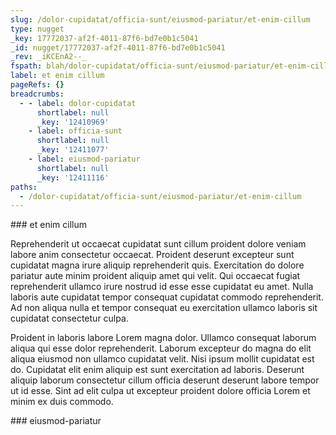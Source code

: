 ```yaml
---
slug: /dolor-cupidatat/officia-sunt/eiusmod-pariatur/et-enim-cillum
type: nugget
_key: 17772037-af2f-4011-87f6-bd7e0b1c5041
_id: nugget/17772037-af2f-4011-87f6-bd7e0b1c5041
_rev: _iKCEnA2--_
fspath: blah/dolor-cupidatat/officia-sunt/eiusmod-pariatur/et-enim-cillum.md
label: et enim cillum
pageRefs: {}
breadcrumbs:
  - - label: dolor-cupidatat
      shortlabel: null
      _key: '12410969'
    - label: officia-sunt
      shortlabel: null
      _key: '12411077'
    - label: eiusmod-pariatur
      shortlabel: null
      _key: '12411116'
paths:
  - /dolor-cupidatat/officia-sunt/eiusmod-pariatur/et-enim-cillum
---
```


<NuggetArea>
<Nugget slug="/dolor-cupidatat/officia-sunt/eiusmod-pariatur/et-enim-cillum" type="nugget" _key="17772037-af2f-4011-87f6-bd7e0b1c5041" _id="nugget/17772037-af2f-4011-87f6-bd7e0b1c5041" _rev="_iKCEnA2--_" fspath="blah/dolor-cupidatat/officia-sunt/eiusmod-pariatur/et-enim-cillum.md" label="et enim cillum" paths="/dolor-cupidatat/officia-sunt/eiusmod-pariatur/et-enim-cillum">
<NuggetBody>
### et enim cillum

Reprehenderit ut occaecat cupidatat sunt cillum proident dolore veniam labore anim consectetur occaecat. Proident deserunt excepteur sunt cupidatat magna irure aliquip reprehenderit quis. Exercitation do dolore pariatur aute minim proident aliquip amet qui velit. Qui occaecat fugiat reprehenderit ullamco irure nostrud id esse esse cupidatat eu amet. Nulla laboris aute cupidatat tempor consequat cupidatat commodo reprehenderit. Ad non aliqua nulla et tempor consequat eu exercitation ullamco laboris sit cupidatat consectetur culpa.

Proident in laboris labore Lorem magna dolor. Ullamco consequat laborum aliqua qui esse dolor reprehenderit. Laborum excepteur do magna do elit aliqua eiusmod non ullamco cupidatat velit. Nisi ipsum mollit cupidatat est do. Cupidatat elit enim aliquip est sunt exercitation ad laboris. Deserunt aliquip laborum consectetur cillum officia deserunt deserunt labore tempor ut id esse. Sint ad elit culpa ut excepteur proident dolore officia Lorem et minim ex duis commodo.

</NuggetBody>
<Breadcrumbs>
<Crumbs>
<Crumb _key="12410969" label="dolor-cupidatat" /><Crumb _key="12411077" label="officia-sunt" /><Crumb _key="12411116" label="eiusmod-pariatur" />
</Crumbs>
</Breadcrumbs>
</Nugget>

<NuggetsInbound>
</NuggetsInbound>
<NuggetsOutbound>
</NuggetsOutbound>
</NuggetArea>
<PassagesInbound>
<Passage direction="inbound" type="passage" _key="12411116" _id="passage/12411116" _rev="_iKCEnA2---" label="eiusmod-pariatur" passage="eiusmod-pariatur" fspath="blah/dolor-cupidatat/officia-sunt/eiusmod-pariatur" paths="/dolor-cupidatat/officia-sunt/eiusmod-pariatur" slug="/dolor-cupidatat/officia-sunt/eiusmod-pariatur">
<NuggetBody>
### eiusmod-pariatur

</NuggetBody>
<Breadcrumbs>
<Crumbs>
<Crumb _key="12410969" label="dolor-cupidatat" /><Crumb _key="12411077" label="officia-sunt" />
</Crumbs>
</Breadcrumbs>
</Passage>

</PassagesInbound>
<PassagesOutbound>
</PassagesOutbound>